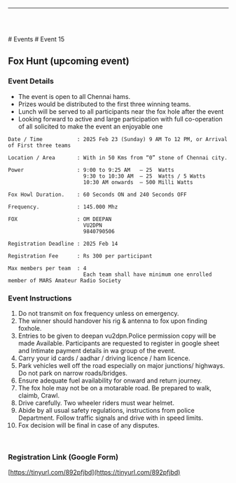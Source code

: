 
<Layout>

------------------------------------------------

<br/> <br/>

<Breadcrumbs>
    <Link underline="hover" color="inherit" to="/events">
        # Events
    </Link>
    # Event 15
</Breadcrumbs>

## Fox Hunt (upcoming event)

### Event Details

- The event is open to all Chennai hams.
- Prizes would be distributed to the first three winning teams.
- Lunch will be served to all participants near the fox hole after the event
- Looking forward to active and large participation with full co-operation of all solicited to make the event an enjoyable one

```
Date / Time           : 2025 Feb 23 (Sunday) 9 AM To 12 PM, or Arrival of First three teams

Location / Area       : With in 50 Kms from “0” stone of Chennai city.

Power                 : 9:00 to 9:25 AM   – 25  Watts
                        9:30 to 10:30 AM  – 25  Watts / 5 Watts
                        10:30 AM onwards  – 500 Milli Watts

Fox Howl Duration.    : 60 Seconds ON and 240 Seconds OFF

Frequency.            : 145.000 Mhz

FOX                   : OM DEEPAN
                        VU2DPN
                        9840790506

Registration Deadline : 2025 Feb 14

Registration Fee      : Rs 300 per participant

Max members per team  : 4
                        Each team shall have minimum one enrolled member of MARS Amateur Radio Society

```

### Event Instructions

1. Do not transmit on fox frequency unless on emergency.
2. The winner should handover his rig & antenna to fox upon finding foxhole.
3. Entries to be given to deepan vu2dpn.Police permission copy will be made 
Available. Participants are requested to register in google sheet and 
Intimate payment details in wa group of the event.
4. Carry your id cards / aadhar / driving licence / ham licence.
5. Park vehicles well off the road especially on major junctions/ highways. 
Do not park on narrow roads/bridges.
6. Ensure adequate fuel availability for onward and return journey.
7. The fox hole may not be on a motarable road. Be prepared to walk, claimb, 
Crawl.
8. Drive carefully. Two wheeler riders must wear helmet.
9. Abide by all usual safety regulations, instructions from police 
Department. Follow traffic signals and drive with in speed limits.
10. Fox decision will be final in case of any disputes.

<br/>

### Registration Link (Google Form)
[https://tinyurl.com/892pfjbd](https://tinyurl.com/892pfjbd)

</Layout>

